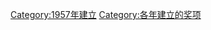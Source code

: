 {{cat topic in year| topic=建立的奖项|year=1957}}
[[Category:1957年建立|Category:1957年建立]]
[[Category:各年建立的奖项|Category:各年建立的奖项]]